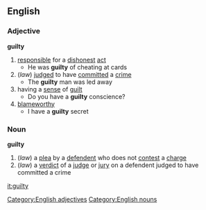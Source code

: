 ==English==
===Adjective===
'''guilty'''
#[[responsible]] for a [[dishonest]] [[act]]
#* He was '''guilty''' of cheating at cards
#(''law'') [[judged]] to have [[committed]] a [[crime]]
#* The '''guilty''' man was led away
#having a [[sense]] of [[guilt]]
#* Do you have a '''guilty''' conscience?
#[[blameworthy]]
#* I have a '''guilty''' secret
===Noun===
'''guilty'''
#(''law'') a [[plea]] by a [[defendent]] who does not [[contest]] a [[charge]]
#(''law'') a [[verdict]] of a [[judge]] or [[jury]] on a defendent judged to have committed a crime
[[Category:English adjectives]]
[[Category:English nouns]]

[[it:guilty]]